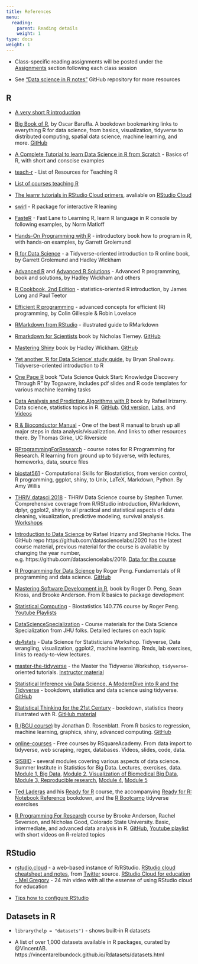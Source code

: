 ```yaml
---
title: References
menu:
  reading:
    parent: Reading details
    weight: 1
type: docs
weight: 1
---
```


- Class-specific reading assignments will be posted under the [Assignments](/assignment/) section following each class session

- See ["Data science in R notes"](https://github.com/mdozmorov/R_notes) GitHub repository for more resources

## R

- [A very short R introduction](https://cran.r-project.org/doc/contrib/Torfs+Brauer-Short-R-Intro.pdf)

- [Big Book of R](https://bigbookofr.netlify.app/), by Oscar Baruffa. A bookdown bookmarking links to everything R for data science, from basics, visualization, tidyverse to distributed computing, spatial data science, machine learning, and more. [GitHub](https://github.com/oscarbaruffa/BigBookofR)

- [A Complete Tutorial to learn Data Science in R from Scratch](http://www.analyticsvidhya.com/blog/2016/02/complete-tutorial-learn-data-science-scratch/) - Basics of R, with short and conscise examples

- [teach-r](https://github.com/coatless/teach-r) - List of Resources for Teaching R

- [List of courses teaching R](https://github.com/rstudio-education/rstats-ed)

- [The learnr tutorials in RStudio Cloud primers](https://github.com/rstudio-education/primers), avaliable on [RStudio Cloud](https://rstudio.cloud/projects)

- [swirl](http://swirlstats.com/) - R package for interactive R leaning

- [FasteR](https://github.com/matloff/fasteR) - Fast Lane to Learning R, learn R language in R console by following examples, by Norm Matloff

- [Hands-On Programming with R](https://rstudio-education.github.io/hopr) - introductory book how to program in R, with hands-on examples, by Garrett Grolemund

- [R for Data Science](https://r4ds.had.co.nz/) - a Tidyverse-oriented introduction to R online book, by Garrett Grolemund and Hadley Wickham

- [Advanced R](https://adv-r.hadley.nz/) and [Advanced R Solutions](https://advanced-r-solutions.rbind.io) - Advanced R programming, book and solutions, by Hadley Wickham and others

- [R Cookbook, 2nd Edition](https://rc2e.com) - statistics-oriented R introduction, by James Long and Paul Teetor

- [Efficient R programming](https://bookdown.org/csgillespie/efficientR/) - advanced concepts for efficient (R) programming, by Colin Gillespie & Robin Lovelace

- [RMarkdown from RStudio](https://rmarkdown.rstudio.com/lesson-1.html) - illustrated guide to RMarkdown 

- [Rmarkdown for Scientists](https://rmd4sci.njtierney.com/) book by Nicholas Tierney. [GitHub](https://github.com/njtierney/rmd4sci)

- [Mastering Shiny](https://mastering-shiny.org/) book by Hadley Wickham. [GitHub](https://github.com/jcheng5/shiny-book)

- [Yet another ‘R for Data Science’ study guide](https://brshallo.github.io/r4ds_solutions/), by Bryan Shalloway. Tidyverse-oriented introduction to R

- [One Page R](https://togaware.com/onepager/) book "Data Science Quick Start: Knowledge Discovery Through R" by Togaware, includes pdf slides and R code templates for various machine learning tasks

- [Data Analysis and Prediction Algorithms with R](https://rafalab.github.io/dsbook/) book by Rafael Irizarry. Data science, statistics topics in R. [GitHub](https://github.com/rafalab/dsbook). [Old version](https://genomicsclass.github.io/book/), [Labs](https://github.com/genomicsclass/labs), and [Videos](http://lorainelab.org/statistics-and-r-for-the-life-sciences/)

- [R & Bioconductor Manual](http://manuals.bioinformatics.ucr.edu/home/R_BioCondManual) - One of the best R manual to brush up all major steps in data analysis/visualization. And links to other resources there. By Thomas Girke, UC Riverside

- [RProgrammingForResearch](https://github.com/geanders/RProgrammingForResearch) - course notes for R Programming for Research. R learning from ground up to tidyverse, with lectures, homeworks, data, source files

- [biostat561](https://github.com/adw96/biostat561) - Computational Skills for Biostatistics, from version control, R programming, ggplot, shiny, to Unix, LaTeX, Markdown, Python. By Amy Willis

- [THRIV datasci 2018](https://thriv.github.io/biodatasci2018/) - THRIV Data Science course by Stephen Turner. Comprehensive coverage from R/RStudio introduction, RMarkdown, dplyr, ggplot2, shiny to all practical and statistical aspects of data cleaning, visualization, predictive modeling, survival analysis. [Workshops](https://stephenturner.github.io/workshops/index.html)

- [Introduction to Data Science](https://datasciencelabs.github.io/) by Rafael Irizarry and Stephanie Hicks. The GitHub repo https://github.com/datasciencelabs/2020 has the latest course material, previous material for the course is available by changing the year number, e.g. https://github.com/datasciencelabs/2019. [Data for the course](https://github.com/datasciencelabs/data)

- [R Programming for Data Science](https://leanpub.com/rprogramming) by Roger Peng. Fundamentals of R programming and data science. [GitHub](https://github.com/rdpeng/rprogdatascience/)

- [Mastering Software Development in R](https://bookdown.org/rdpeng/RProgDA/), book by Roger D. Peng, Sean Kross, and Brooke Anderson. From R basics to package development

- [Statistical Computing](https://rdpeng.github.io/Biostat776/) - Biostatistics 140.776 course by Roger Peng. [Youtube Playlists](https://www.youtube.com/c/RogerPeng/playlists)

- [DataScienceSpecialization](https://github.com/DataScienceSpecialization/courses) - Course materials for the Data Science Specialization from JHU folks. Detailed lectures on each topic

- [ds4stats](https://github.com/rafalab/ds4stats) - Data Science for Statisticians Workshop. Tidyverse, Data wrangling, visualization, ggplot2, machine learning. Rmds, lab exercises, links to ready-to-view lectures. 

- [master-the-tidyverse](https://github.com/rstudio-education/master-the-tidyverse/) - the Master the Tidyverse Workshop, `tidyverse`-oriented tutorials. [Instructor material](https://github.com/rstudio-education/master-the-tidyverse-instructors)

- [Statistical Inference via Data Science, A ModernDive into R and the Tidyverse](https://moderndive.com/)  - bookdown, statistics and data science using tidyverse. [GitHub](https://github.com/moderndive/moderndive_book)

- [Statistical Thinking for the 21st Century](https://statsthinking21.org/) - bookdown, statistics theory illustrated with R. [GitHub material](https://github.com/statsthinking21)

- [R (BGU course)](http://www.john-ros.com/Rcourse/) by Jonathan D. Rosenblatt. From R basics to regression, machine learning, graphics, shiny, advanced computing. [GitHub](https://github.com/johnros/RAMR-R-Course)

- [online-courses](https://github.com/rsquaredacademy-education/online-courses/) - Free courses by RSquareAcademy. From data import to tidyverse, web scraping, regex, databases. Videos, slides, code, data. 

- [SISBID](https://github.com/SISBID) - several modules covering various aspects of data science. Summer Institute in Statistics for Big Data. Lectures, exercises, data. [Module 1, Big Data](https://github.com/SISBID/Module1), [Module 2, Visualization of Biomedical Big Data](https://github.com/SISBID/Module2), [Module 3, Reproducible research](https://github.com/SISBID/Module3), [Module 4](https://github.com/SISBID/Module4), [Module 5](https://github.com/SISBID/Module5)

- [Ted Laderas](https://laderast.github.io/) and his [Ready for R](https://ready4r.netlify.app/) course, the accompanying [Ready for R: Notebook Reference](https://ready4r.netlify.app/labbook/) bookdown, and the [R Bootcamp](https://r-bootcamp.netlify.app) tidyverse exercises

- [R Programming For Research](https://geanders.github.io/RProgrammingForResearch/index.html) course by Brooke Anderson, Rachel Severson, and Nicholas Good, Colorado State University. Basic, intermediate, and advanced data analysis in R. [GitHub](https://github.com/geanders/RProgrammingForResearch), [Youtube playlist](https://www.youtube.com/playlist?list=PLuGPtwgRXxqK1d-3V2MKCad24h-v75k8P) with short videos on R-related topics

## RStudio

- [rstudio.cloud](https://rstudio.cloud) - a web-based instance of R/RStudio. [RStudio cloud cheatsheet and notes](https://docs.google.com/presentation/d/1Lc0_hLgLUh0KSS5DIEZBUfE4KzeU8kH25nGY4w2kE1o/edit#slide=id.g606317e658_0_167), from [Twitter](https://twitter.com/lobrowR/status/1295114281428684806?s=20) source. [RStudio Cloud for education - Mel Gregory](https://youtu.be/PviVimazpz8) - 24 min video with all the essense of using RStudio cloud for education

- [Tips how to configure RStudio](https://drdoane.com/my-rstudio-configuration/)

## Datasets in R

- `library(help = "datasets")` - shows built-in R datasets

- A list of over 1,000 datasets available in R packages, curated by @VincentAB. https://vincentarelbundock.github.io/Rdatasets/datasets.html



<!--
- [Turn scripts into reproducible reports](http://kbroman.org/steps2rr/pages/reports.html) by Karl Broman 

- [R Markdown](http://kbroman.org/knitr_knutshell/pages/markdown.html) and [Knitr with R Markdown](http://kbroman.org/knitr_knutshell/pages/Rmarkdown.html) tutorials by Karl Broman

- [R Markdown - Dynamic Documents for R](https://support.rstudio.com/hc/en-us/articles/205368677-R-Markdown-Dynamic-Documents-for-R) from RStudio

- [R markdown cheat sheet](https://www.rstudio.com/wp-content/uploads/2015/02/rmarkdown-cheatsheet.pdf) and [R Markdown Reference Guide](https://www.rstudio.com/wp-content/uploads/2015/03/rmarkdown-reference.pdf) from RStudio

- [RMarkdown from RStudio](https://rmarkdown.rstudio.com/lesson-1.html) - illustrated guide to RMarkdown 

- [Rmarkdown for Scientists](https://rmd4sci.njtierney.com/) book by Nicholas Tierney. [GitHub](https://github.com/njtierney/rmd4sci)

- [R Markdown: The Bigger Picture](https://github.com/garrettgman/rmarkdown-the-bigger-picture) slides for a talk at rstudio::conf 2019, by Garrett Grolemund. [Video](https://rstudio.com/resources/rstudioconf-2019/r-markdown-the-bigger-picture/), 19 min

- [Create beautiful and semantically meaningful articles with pandoc](https://pandoc-scholar.github.io), how to xreate scholar articles

- [Templates and tools for making a Résumé/CV, vitae R package](https://ropenscilabs.github.io/vitae/)
- [YAAC: Another Awesome CV is a template using Font Awesome and Adobe Source Font, LaTeX](https://github.com/darwiin/yaac-another-awesome-cv)
- RMarkdown CV built using the [pagedown](https://pagedown.rbind.io/) R package:
    - [Guangchuang Yu's CV](https://github.com/GuangchuangYu/cv)
    - [Nick Strayer's CV](https://github.com/nstrayer/cv)

- [Manubot](https://manubot.org/) - collaborative manuscripts in Markdown, flexible citations, Pandoc backend, Travis CI. https://manubot.org/
    - Himmelstein, Daniel S., Vincent Rubinetti, David R. Slochower, Dongbo Hu, Venkat S. Malladi, Casey S. Greene, and Anthony Gitter. “[Open Collaborative Writing with Manubot](https://doi.org/10.1371/journal.pcbi.1007128).” PLoS Computational Biology 15, no. 6 (June 24, 2019)
-->

<!--
### Functions

- Resources by Karl Broman: [Transform repeated code into functions](http://kbroman.org/steps2rr/pages/functions.html), [Package functions for reuse](http://kbroman.org/steps2rr/pages/packages.html), [R package primer](http://kbroman.org/pkg_primer/)


### R packages

- [R package development - the Leek group way!](https://github.com/jtleek/rpackages) - Jeff Leek on developing R packages, links to resources

- [Writing an R package from scratch](https://hilaryparker.com/2014/04/29/writing-an-r-package-from-scratch/) tutorial by Hillary Parker

- [R packages](http://r-pkgs.had.co.nz/) book by Hadley Wickham

- [How to create an R package" example and links](https://github.com/isteves/r-pkg-intro) - R package example and links to resources

- [sinew](https://github.com/yonicd/sinew) - an R package for generating roxygen2 skeletons populated with information scraped from the function script

- [pRojects](https://github.com/lockedata/pRojects) - R package for making project templates

- [Package Development tutorial for useR! 2019 Toulouse](https://github.com/jennybc/pkg-dev-tutorial) by Jenny Bryant

- [Create A Package](https://kayla-morrell.github.io/CreateAPackage/) - Bioconductor 2020 workshop by Kayla Interdonato, Lori Shepherd

- [R package workshop](https://combine-australia.github.io/r-pkg-dev/) by COMBINE, an association for Australian students in bioinformatics,
-->


<!--
- [Manipulating, analyzing and exporting data with tidyverse](https://datacarpentry.org/R-ecology-lesson/03-dplyr.html) by Data Carpentry

- [Data Manipulation with dplyr](http://datascienceplus.com/data-manipulation-with-dplyr/) - a short blog post demonstrating dplyr's functionality, by Teja Kodali

- [Introduction to dplyr for Faster Data Manipulation in R] (https://rpubs.com/justmarkham/dplyr-tutorial) - another dplyr tutorial, with a 40 min [video](https://youtu.be/jWjqLW-u3hc)
-->

<!--
- [Visualisation of biomolecular data](https://lgatto.github.io/VisualisingBiomolecularData/index.html) by Laurent Gatto

- O'Donoghue, Sen I., Benedetta Frida Baldi, Susan J. Clark, Aaron E. Darling, James M. Hogan, Sandeep Kaur, Lena Maier-Hein, et al. "[Visualization of Biomedical Data](https://doi.org/10.1146/annurev-biodatasci-080917-013424)." Annual Review of Biomedical Data Science 1, no. 1 (July 20, 2018) - Visualization best practices (the use of length, area, color etc.)

- [Data visualization in R](https://datacarpentry.org/R-genomics/05-data-visualization.html) by Data Carpentry

- [Teaching materials for the R package ggplot2](https://github.com/jennybc/ggplot2-tutorial) by Jenny Bryant

- [Interactive plots in R](https://davetang.org/muse/2018/05/18/interactive-plots-in-r/) by Dave Tang

- [The R Graph Gallery, all graphs](http://www.r-graph-gallery.com/all-graphs/), visuals with code examples

- [Beautiful plotting in R: A ggplot2 cheatsheet](http://zevross.com/blog/2014/08/04/beautiful-plotting-in-r-a-ggplot2-cheatsheet-3/) - illustrated ggplot2 modifications
-->

<!--
## Best practices

- [Tips for organizing projects](http://kbroman.org/steps2rr/pages/organize.html), [Organizing data in spreadsheets](http://kbroman.org/dataorg/) by Karl Broman

- [Data Organization in Spreadsheets, common mistakes](http://www.datacarpentry.org/spreadsheet-ecology-lesson/02-common-mistakes/)

- [Software Carpentry reading material on software engineering and scientific computing](http://software-carpentry.org/reading/) 

- [Software development skills for data scientists](http://treycausey.com/software_dev_skills.html) by Trey Causey

- [ProjectTemplate](http://projecttemplate.net/) - an R package for advanced project management, [GitHub](https://github.com/johnmyleswhite/ProjectTemplate)

- Seemann, Torsten. “[Ten Recommendations for Creating Usable Bioinformatics Command Line Software](https://doi.org/10.1186/2047-217X-2-15).” GigaScience 2, no. 1 (December 2013)

- List, Markus, Peter Ebert, and Felipe Albrecht. “[Ten Simple Rules for Developing Usable Software in Computational Biology](https://doi.org/10.1371/journal.pcbi.1005265).” PLoS Computational Biology 13, no. 1 (January 2017)

- Taschuk, Morgan, and Greg Wilson. “[Ten Simple Rules for Making Research Software More Robust](https://doi.org/10.1371/journal.pcbi.1005412).” PLOS Computational Biology 13, no. 4 (April 13, 2017). [GitHub](https://github.com/oicr-gsi/robust-paper) 

- [Code and Data for the Social Sciences: A Practitioner’s Guide](https://web.stanford.edu/~gentzkow/research/CodeAndData.pdf) book by Matthew Gentzkow and Jesse Shapiro, PDF

- Wilson, Greg, D. A. Aruliah, C. Titus Brown, Neil P. Chue Hong, Matt Davis, Richard T. Guy, Steven H. D. Haddock, et al. "[Best Practices for Scientific Computing](http://journals.plos.org/plosbiology/article?id=10.1371/journal.pbio.1001745) ." PLoS Biology 2014

- Noble, William Stafford. “[A Quick Guide to Organizing Computational Biology Projects](https://doi.org/10.1371/journal.pcbi.1000424).” PLoS Computational Biology 5, no. 7 (July 2009) - Computational projects organization, folder structure, command line scripts, version control
-->